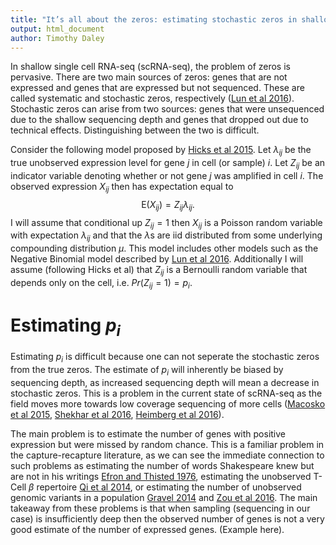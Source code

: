```yaml
---
title: "It’s all about the zeros: estimating stochastic zeros in shallow scRNA-seq experiments"
output: html_document
author: Timothy Daley
---
```


In shallow single cell RNA-seq (scRNA-seq), the problem of zeros is pervasive.  There are two main sources of zeros: genes that are not expressed and genes that are expressed but not sequenced.  These are called systematic and stochastic zeros, respectively ([Lun et al 2016](https://genomebiology.biomedcentral.com/articles/10.1186/s13059-016-0947-7)).  Stochastic zeros can arise from two sources: genes that were unsequenced due to the shallow sequencing depth and genes that dropped out due to technical effects.  Distinguishing between the two is difficult.

Consider the following model proposed by [Hicks et al 2015](http://www.biorxiv.org/content/biorxiv/early/2015/12/27/025528.full.pdf).  Let $\lambda_{ij}$ be the true unobserved expression level for gene $j$ in cell (or sample) $i$.   Let $Z_{ij}$ be an indicator variable denoting whether or not gene $j$ was amplified in cell $i$.  The observed expression $X_{ij}$ then has expectation equal to
$$\mathrm{E} (X_{ij}) = Z_{ij} \lambda_{ij}.$$
I will assume that conditional up $Z_{ij} = 1$ then $X_{ij}$ is a Poisson random variable with expectation $\lambda_{ij}$ and that the $\lambda$s are iid distributed from some underlying compounding distribution $\mu$. This model includes other models such as the Negative Binomial model described by [Lun et al 2016](https://genomebiology.biomedcentral.com/articles/10.1186/s13059-016-0947-7). Additionally I will assume (following Hicks et al) that $Z_{ij}$ is a Bernoulli random variable that depends only on the cell, i.e. $Pr(Z_{ij} = 1) = p_{i}$.

<!-- 
Suppose we observe expression $x_{ij} > 0$.  What is the expectation of $\lambda_{ij}$ conditional upon the non-zero observed expression level?  Note that if $x_{ij} > 0$ then necessarily $Z_{ij} = 1$.
$$\mathrm{E} (\lambda_{ij} | x_{ij} = x, Z_{ij = 1}) = \frac{\mathrm{E} (\lambda \cdot 1(X_{ij} = x_{ij}) \cdot 1(Z_{ij} = 1))}{\Pr(X_{ij} = x_{ij}, Z_{ij} = 1)} = \frac{\int_{0}^{\infty} \lambda \frac{\lambda^{x} e^{-\lambda}}{x!} p_{i} d \mu (\lambda)}{\int_{0}^{\infty} \frac{\lambda^{x} e^{- \lambda}}{x!} p_{i} d \mu (\lambda)} = p_{i} \frac{(x + 1) \Pr(X = x + 1)}{\Pr(X = x)}.$$

Now suppose we observed expression $x_{ij} = 0$.  What is the expectation of $\lambda_{ij}$ conditional upon the zero observed expression level?  In this case we do not know if the expression level is zero because of insufficient sequencing depth (or Poisson random noise) or if $Z_{ij} = 0$.  I will assume that if $Z_{ij} = 0$ then $\lambda_{ij} = 0$.
$$\mathrm{E} (\lambda_{ij} | x_{ij} = 0) = \mathrm{E}(\lambda_{ij} | x_{ij} = 0) \Pr(Z_{ij} = 1) + \mathrm{E}(\lambda_{ij} | x_{ij}) \Pr(Z_{ij} = 0) = p_{i} \frac{\int_{0}^{\infty} \lambda e^{-\lambda} d \mu (\lambda)}{\int_{0}^{\infty} e^{- \lambda} d \mu (\lambda)} = p_{i} \frac{Pr(X = 1)}{\Pr(X = 0)}.$$ 
-->

# Estimating $p_{i}$

Estimating $p_{i}$ is difficult because one can not seperate the stochastic zeros from the true zeros.  The estimate of $p_{i}$ will inherently be biased by sequencing depth, as increased sequencing depth will mean a decrease in stochastic zeros.  This is a problem in the current state of scRNA-seq as the field moves more towards low coverage sequencing of more cells ([Macosko et al 2015](http://www.sciencedirect.com/science/article/pii/S0092867415005498), [Shekhar et al 2016](http://www.sciencedirect.com/science/article/pii/S0092867416310078), [Heimberg et al 2016](http://www.sciencedirect.com/science/article/pii/S2405471216301090)).  

The main problem is to estimate the number of genes with positive expression but were missed by random chance.  This is a familiar problem in the capture-recapture literature, as we can see the immediate connection to such problems as estimating the number of words Shakespeare knew but are not in his writings [Efron and Thisted 1976](http://citeseerx.ist.psu.edu/viewdoc/download?doi=10.1.1.460.3131&rep=rep1&type=pdf), estimating the unobserved T-Cell $\beta$ repertoire [Qi et al 2014](http://citeseerx.ist.psu.edu/viewdoc/download?doi=10.1.1.460.3131&rep=rep1&type=pdf), or estimating the number of unobserved genomic variants in a population [Gravel 2014](http://www.genetics.org/content/197/2/601.short) and [Zou et al 2016](http://www.nature.com/articles/ncomms13293).  The main takeaway from these problems is that when sampling (sequencing in our case) is insufficiently deep then the observed number of genes is not a very good estimate of the number of expressed genes.  (Example here).
